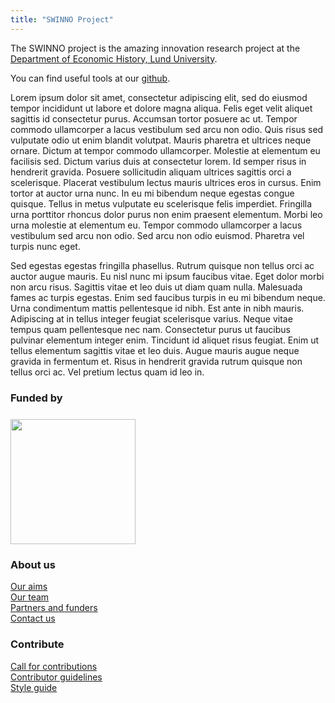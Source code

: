 ```yaml
---
title: "SWINNO Project"    
---
```


The SWINNO project is the amazing innovation research project at the [Department of Economic History, Lund University](https://ehl.lu.se/ekonomisk-historia).

You can find useful tools at our [github](https://github.com/orgs/swinnoproject).

Lorem ipsum dolor sit amet, consectetur adipiscing elit, sed do eiusmod tempor incididunt ut labore et dolore magna aliqua. Felis eget velit aliquet sagittis id consectetur purus. Accumsan tortor posuere ac ut. Tempor commodo ullamcorper a lacus vestibulum sed arcu non odio. Quis risus sed vulputate odio ut enim blandit volutpat. Mauris pharetra et ultrices neque ornare. Dictum at tempor commodo ullamcorper. Molestie at elementum eu facilisis sed. Dictum varius duis at consectetur lorem. Id semper risus in hendrerit gravida. Posuere sollicitudin aliquam ultrices sagittis orci a scelerisque. Placerat vestibulum lectus mauris ultrices eros in cursus. Enim tortor at auctor urna nunc. In eu mi bibendum neque egestas congue quisque. Tellus in metus vulputate eu scelerisque felis imperdiet. Fringilla urna porttitor rhoncus dolor purus non enim praesent elementum. Morbi leo urna molestie at elementum eu. Tempor commodo ullamcorper a lacus vestibulum sed arcu non odio. Sed arcu non odio euismod. Pharetra vel turpis nunc eget.

Sed egestas egestas fringilla phasellus. Rutrum quisque non tellus orci ac auctor augue mauris. Eu nisl nunc mi ipsum faucibus vitae. Eget dolor morbi non arcu risus. Sagittis vitae et leo duis ut diam quam nulla. Malesuada fames ac turpis egestas. Enim sed faucibus turpis in eu mi bibendum neque. Urna condimentum mattis pellentesque id nibh. Est ante in nibh mauris. Adipiscing at in tellus integer feugiat scelerisque varius. Neque vitae tempus quam pellentesque nec nam. Consectetur purus ut faucibus pulvinar elementum integer enim. Tincidunt id aliquet risus feugiat. Enim ut tellus elementum sagittis vitae et leo duis. Augue mauris augue neque gravida in fermentum et. Risus in hendrerit gravida rutrum quisque non tellus orci ac. Vel pretium lectus quam id leo in.


::: {.footer-text}
::: {.footer-container}
::: {.footer-block}
::: grid


::: {.g-col-12 .g-col-md-2}
:::
::: {.g-col-12 .g-col-md-3}
### Funded by
[![](https://www.vinnova.se/static/build/images/vinnova-complete-green.svg){fig-align="left" width="200px" style="margin-top: 0.5rem"}](https://www.vinnova.se)
:::
::: {.g-col-12 .g-col-md-3}
### About us
[Our aims](about.qmd)\
[Our team](team.qmd)\
[Partners and funders](swinno-partners.qmd)\
[Contact us](contact.qmd)
:::
::: {.g-col-12 .g-col-md-3}
### Contribute
[Call for contributions](/contributor-docs/call-for-contributions.qmd)\
[Contributor guidelines](/contributor-docs/contributor-guidelines.qmd)\
[Style guide](/contributor-docs/style-guide.qmd)
:::



:::
:::
:::
:::
